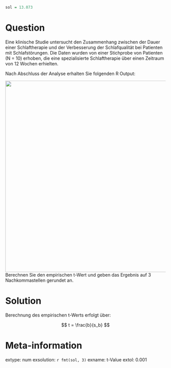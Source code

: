 ```r

sol = 13.073
```

Question
========

Eine klinische Studie untersucht den Zusammenhang zwischen der Dauer einer Schlaftherapie und der Verbesserung der Schlafqualität bei Patienten mit Schlafstörungen. Die Daten wurden von einer Stichprobe von Patienten (N = 10) erhoben, die eine spezialisierte Schlaftherapie über einen Zeitraum von 12 Wochen erhielten. 

Nach Abschluss der Analyse erhalten Sie folgenden R Output: 

![](images/Output_t-value.png){width=600px}
 Berechnen Sie den empirischen t-Wert und geben das Ergebnis auf 3 Nachkommastellen gerundet an. 


Solution
========

Berechnung des empirischen t-Werts erfolgt über: 

$$ t = \frac{b}{s_b} $$


Meta-information
================
extype: num
exsolution: `r fmt(sol, 3)`
exname: t-Value
extol: 0.001
